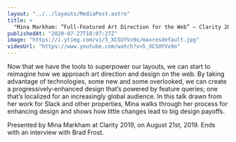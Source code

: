 ```yaml
---
layout: "../../layouts/MediaPost.astro"
title: >
  "Mina Markham: “Full-Featured Art Direction for the Web” — Clarity 2019"
publishedAt: "2020-07-27T18:07:27Z"
image: "https://i.ytimg.com/vi/5_XCSUYVx9o/maxresdefault.jpg"
videoUrl: "https://www.youtube.com/watch?v=5_XCSUYVx9o"
---
```


Now that we have the tools to superpower our layouts, we can start to reimagine how we approach art direction and design on the web. By taking advantage of technologies, some new and some overlooked, we can create a progressively-enhanced design that’s powered by feature queries; one that’s localized for an increasingly global audience. In this talk drawn from her work for Slack and other properties, Mina walks through her process for enhancing design and shows how little changes lead to big design payoffs.

Presented by Mina Markham at Clarity 2019, on August 21st, 2019. Ends with an interview with Brad Frost.
